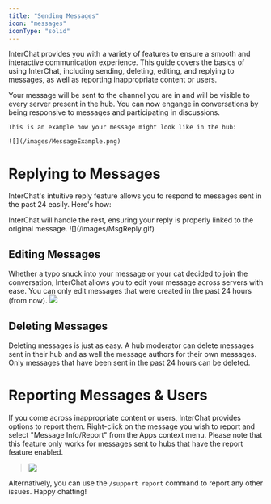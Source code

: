 ```yaml
---
title: "Sending Messages"
icon: "messages"
iconType: "solid"
---
```


InterChat provides you with a variety of features to ensure a smooth and interactive communication experience. This guide covers the basics of using InterChat, including sending, deleting, editing, and replying to messages, as well as reporting inappropriate content or users.

<Steps>
  <Step title="Find the channel where you joined the hub.">
    
  </Step>
  <Step title="Type the message you want to communicate with others as you normally would.">
    
  </Step>
  <Step title="send the message in the channel you are in. Simple as that!">
  </Step>
  <Step title="Visibility to Everyone">
    Your message will be sent to the channel you are in and will be visible to
    every server present in the hub. You can now engange in conversations by
    being responsive to messages and participating in discussions.

    This is an example how your message might look like in the hub:

    ![](/images/MessageExample.png)

  </Step>
</Steps>

# Replying to Messages

InterChat's intuitive reply feature allows you to respond to messages sent in the past 24 easily. Here's how:

<Steps>
  <Step title="Locate the message you want to respond to in a network channel."></Step>
  <Step title='Click the "Reply" button located near the message.'></Step>
  <Step title="Compose your response and send it as you normally would.">
    InterChat will handle the rest, ensuring your reply is properly linked to
    the original message. ![](/images/MsgReply.gif)
  </Step>
</Steps>

## Editing Messages

Whether a typo snuck into your message or your cat decided to join the conversation, InterChat allows you to edit your message across servers with ease. You can only edit messages that were created in the past 24 hours (from now).
<Steps>
  <Step title="Hover over the message you wish to edit."></Step>
  <Step title="Click on the three dots that appear."></Step>
  <Step title='Select "Apps".'></Step>
  <Step title='Click "Edit Message".'></Step>
  <Step title='A pop-up will appear prompting you to enter your new message. Do so and click "Submit" to finalize the edit.'>
    ![](/images/MsgEdit.gif)
  </Step>
</Steps>

## Deleting Messages
Deleting messages is just as easy. A hub moderator can delete messages sent in their hub and as well the message authors for their own messages. Only messages that have been sent in the past 24 hours can be deleted.

<Steps>
  <Step title="Hover over the message you wish to delete."></Step>
  <Step title="Click on the three dots that appear."></Step>
  <Step title='Select "Apps".'></Step>
  <Step title='Click "Delete Message".'></Step>
</Steps>

# Reporting Messages & Users

If you come across inappropriate content or users, InterChat provides options to report them. Right-click on the message you wish to report and select "Message Info/Report" from the Apps context menu. Please note that this feature only works for messages sent to hubs that have the report feature enabled.

> ![](/images/ReportExampleGif.gif)

Alternatively, you can use the `/support report` command to report any other issues. Happy chatting!
